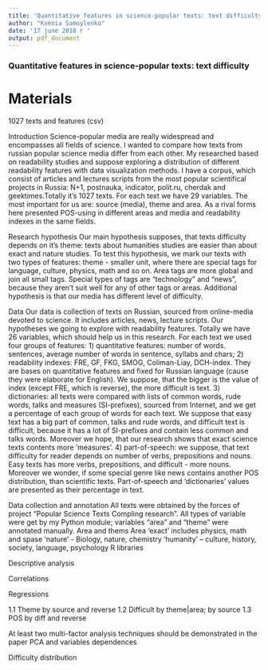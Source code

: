 ---
title: 'Quantitative features in science-popular texts: text difficulty'
author: "Ksenia Samoylenko"
date: '17 june 2018 г '
output: pdf_document
---


### Quantitative features in science-popular texts: text difficulty

# Materials
1027 texts and features (csv)

Introduction
Science-popular media are really widespread and encompasses all fields of science. I wanted to compare how texts from russian popular science media differ from each other. My researched based on readability studies and suppose exploring a distribution of different readability features with data visualization methods. I have a corpus, which consist of articles and lectures scripts from the most popular scientifical projects in Russia: N+1, postnauka, indicator, polit.ru, cherdak and geektimes.Totally it's 1027 texts. For each text we have 29 variables. The most important for us are: source (media), theme and area. As a rival forms here presented POS-using in different areas and media and readability indexes in the same fields. 

Research hypothesis
Our main hypothesis supposes, that texts difficulty depends on it's theme: texts about humanities studies are easier than about exact and nature studies.
To test this hypothesis, we mark our texts with two types of features: theme - smaller unit, where there are special tags for language, culture, physics, math and so on. Area tags are more global and join all small tags. Special types of tags are "technology" and "news", because they aren't suit well for any of other tags or areas.
Additional hypothesis is that our media has different level of difficulty. 

Data
Our data is collection of texts on Russian, sourced from online-media devoted to science. It includes articles, news, lecture scripts. Our hypotheses we going to explore with readability features. Totally we have 26 variables, which should help us in this research. For each text we used four groups of features: 
1) quantitative features: number of words. sentences, average number of words in sentence, syllabs and chars;
2) readability indexes: FRE, GF, FKG, SMOG, Coliman-Liay, DCH-index. They are bases on quantitative features and fixed for Russian language (cause they were elaborate for English). We suppose, that the bigger is the value of index (except FRE, which is reverse), the more difficult is text.
3) dictionaries: all texts were compared with lists of common words, rude words, talks and measures (SI-prefixes), sourced from Internet, and we get a percentage of each group of words for each text. We suppose that easy text has a big part of common, talks and rude words, and difficult text is difficult, because it has a lot of SI-prefixes and contain less common and talks words. Moreover we hope, that our research shows that exact science texts contents more ‘measures’.
4) part-of-speech: we suppose, that text difficulty for reader depends on number of verbs, prepositions and nouns. Easy texts has more verbs, prepositions, and difficult - more nouns. Moreover we wonder, if some special genre like news contains another POS distribution, than scientific texts. 
Part-of-speech and ‘dictionaries’ values are presented as their percentage in text.

Data collection and annotation
All texts were obtained by the forces of project “Popular Science Texts Compling research”. All types of variable were get by my Python module; variables “area” and “theme” were annotated manually. 
Area and thems
Area ‘exact’ includes physics, math and spase
‘nature’ - Biology, nature, chemistry
‘humanity’ – culture, history, society, language, psychology
R libraries


Descriptive analysis

Correlations


Regressions

1.1	Theme by source and reverse
1.2	Difficult by theme|area; by source
1.3	POS by diff and reverse


At least two multi-factor analysis techniques should be demonstrated in the paper
PCA and variables dependences


Difficulty distribution






